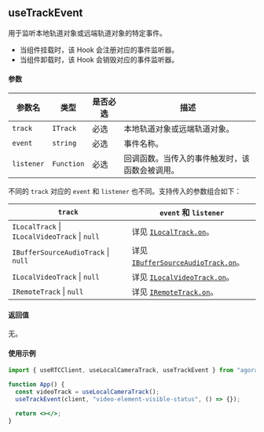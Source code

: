 ## useTrackEvent

用于监听本地轨道对象或远端轨道对象的特定事件。

- 当组件挂载时，该 Hook 会注册对应的事件监听器。
- 当组件卸载时，该 Hook 会销毁对应的事件监听器。

#### 参数

| 参数名     | 类型       | 是否必选 | 描述                                           |
| ---------- | ---------- | -------- | ---------------------------------------------- |
| `track`    | `ITrack`   | 必选     | 本地轨道对象或远端轨道对象。                   |
| `event`    | `string`   | 必选     | 事件名称。                                     |
| `listener` | `Function` | 必选     | 回调函数。当传入的事件触发时，该函数会被调用。 |

不同的 `track` 对应的 `event` 和 `listener` 也不同。支持传入的参数组合如下：

| `track`                                                               | `event` 和 `listener`                                                                                                                                      |
| --------------------------------------------------------------------- | ---------------------------------------------------------------------------------------------------------------------------------------------------------- |
| `ILocalTrack` &VerticalLine; `ILocalVideoTrack` &VerticalLine; `null` | 详见 [`ILocalTrack.on`](https://docportal.shengwang.cn/cn/video-call-4.x/API%20Reference/web_ng/interfaces/ilocaltrack.html#on)。                          |
| `IBufferSourceAudioTrack` &VerticalLine; `null`                       | 详见 [`IBufferSourceAudioTrack.on`](https://docportal.shengwang.cn/cn/video-call-4.x/API%20Reference/web_ng/interfaces/ibuffersourceaudiotrack.html#on)。  |
| `ILocalVideoTrack` &VerticalLine; `null`                              | 详见 [`ILocalVideoTrack.on`](https://docportal.shengwang.cn/cn/video-call-4.x/API%20Reference/web_ng/interfaces/ilocalvideotrack.html#on)。                |
| `IRemoteTrack` &VerticalLine; `null`                                  | 详见 [`IRemoteTrack.on`](https://docportal.shengwang.cn/cn/video-call-4.x/API%20Reference/web_ng/interfaces/iremotetrack.html#event_first_frame_decoded)。 |

#### 返回值

无。

#### 使用示例

```jsx
import { useRTCClient, useLocalCameraTrack, useTrackEvent } from "agora-rtc-react";

function App() {
  const videoTrack = useLocalCameraTrack();
  useTrackEvent(client, "video-element-visible-status", () => {});

  return <></>;
}
```
